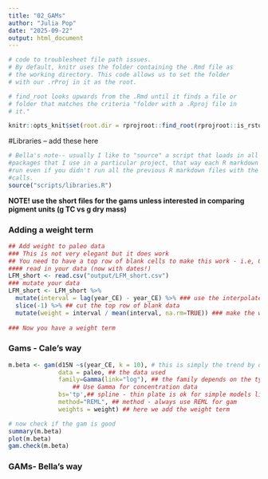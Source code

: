 ```yaml
---
title: "02_GAMs"
author: "Julia Pop"
date: "2025-09-22"
output: html_document
---
```


```r
# code to troublesheet file path issues. 
# By default, knitr uses the folder containing the .Rmd file as
# the working directory. This code allows us to set the folder
# with our .rProj in it as the root. 

# find_root looks upwards from the .Rmd until it finds a file or
# folder that matches the criteria "folder with a .Rproj file in
# it."

knitr::opts_knit$set(root.dir = rprojroot::find_root(rprojroot::is_rstudio_project))
```

#Libraries -- add these here
```r
# Bella's note-- usually I like to "source" a script that loads in all the R
#packages that I use in a particular project, that way each R markdown will
#run even if you didn't run all the previous R markdown files with the library()
#calls. 
source("scripts/libraries.R")
```

**NOTE! use the short files for the gams unless interested in comparing pigment units (g TC vs g dry mass)**

### Adding a weight term
```r

## Add weight to paleo data
### This is not very elegant but it does work
## You need to have a top row of blank cells to make this work - i.e, 0 depth and year of sampling
#### read in your data (now with dates!)
LFM_short <- read.csv("output/LFM_short.csv") 
### mutate your data
LFM_short <- LFM_short %>%
  mutate(interval = lag(year_CE) - year_CE) %>% ### use the interpolated dates to calculate temporal averaging
  slice(-1) %>% ## cut the top row of blank data
  mutate(weight = interval / mean(interval, na.rm=TRUE)) ### make the weight term 
  
### Now you have a weight term

```

### Gams - Cale's way
```r

m.beta <- gam(d15N ~s(year_CE, k = 10), # this is simply the trend by date
              data = paleo, ## the data used
              family=Gamma(link="log"), ## the family depends on the type of data. 
                  ## Use Gamma for concentration data
              bs='tp',## spline - thin plate is ok for simple models like this 
              method="REML", ## method - always use REML for gam
              weights = weight) ## here we add the weight term

# now check if the gam is good
summary(m.beta)
plot(m.beta)
gam.check(m.beta)
```

### GAMs- Bella's way
```r


```